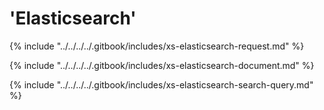 # 'Elasticsearch'

{% include "../../../../.gitbook/includes/xs-elasticsearch-request.md" %}

{% include "../../../../.gitbook/includes/xs-elasticsearch-document.md" %}

{% include "../../../../.gitbook/includes/xs-elasticsearch-search-query.md" %}
